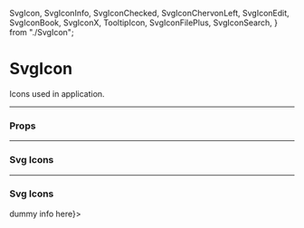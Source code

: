   SvgIcon,
  SvgIconInfo,
  SvgIconChecked,
  SvgIconChervonLeft,
  SvgIconEdit,
  SvgIconBook,
  SvgIconX,
  TooltipIcon,
  SvgIconFilePlus,
  SvgIconSearch,
} from "./SvgIcon";

<Meta title="UI/Icon" component={SvgIcon} />

# SvgIcon

Icons used in application.

---

### Props

<Props of={SvgIcon} />

---

### Svg Icons

<Preview>
  <Story name="Info">
    <SvgIcon cssClass="feather-info">
      <SvgIconInfo />
    </SvgIcon>
  </Story>
  <Story name="Checked">
    <SvgIcon cssClass="feather-check">
      <SvgIconChecked />
    </SvgIcon>
  </Story>
  <Story name="X">
    <SvgIcon cssClass="feather-x">
      <SvgIconX />
    </SvgIcon>
  </Story>
  <Story name="Chevron Left">
    <SvgIcon cssClass="feather-chevron-left">
      <SvgIconChervonLeft />
    </SvgIcon>
  </Story>
  <Story name="Edit">
    <SvgIcon cssClass="feather-edit-3">
      <SvgIconEdit />
    </SvgIcon>
  </Story>
  <Story name="Book">
    <SvgIcon cssClass="feather-book">
      <SvgIconBook />
    </SvgIcon>
  </Story>
  <Story name="File Plus">
    <SvgIcon cssClass="feather-file-plus">
      <SvgIconFilePlus />
    </SvgIcon>
  </Story>
  <Story name="Search">
    <SvgIcon cssClass="feather-search">
      <SvgIconSearch />
    </SvgIcon>
  </Story>
</Preview>

---

### Svg Icons

<Preview>
  <Story name="TooltipIcon">
    <TooltipIcon cssClass="feather-info" content={<>dummy info here</>}>
      <SvgIconInfo />
    </TooltipIcon>
  </Story>
</Preview>
